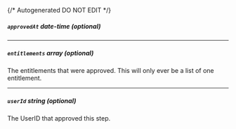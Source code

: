 {/* Autogenerated DO NOT EDIT  */}
##### `approvedAt` _date-time (optional)_

---
##### `entitlements` _array (optional)_
The entitlements that were approved. This will only ever be a list of one entitlement.

---
##### `userId` _string (optional)_
The UserID that approved this step.


